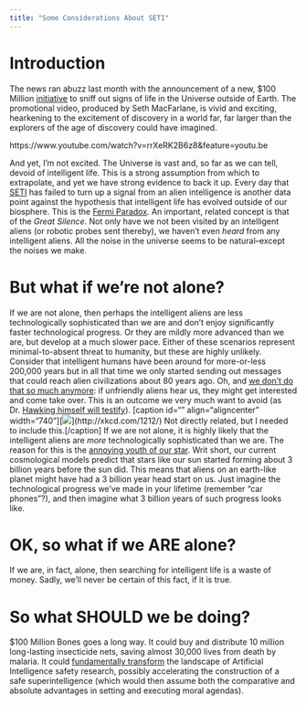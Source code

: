 ```yaml
---
title: "Some Considerations About SETI"
---
```


# Introduction

The news ran abuzz last month with the announcement of a new, $100 Million [initiative](http://www.breakthroughinitiatives.org/) to sniff out signs of life in the Universe outside of Earth. The promotional video, produced by Seth MacFarlane, is vivid and exciting, hearkening to the excitement of discovery in a world far, far larger than the explorers of the age of discovery could have imagined. 

https://www.youtube.com/watch?v=rrXeRK2B6z8&feature=youtu.be

And yet, I'm not excited. The Universe is vast and, so far as we can tell, devoid of intelligent life.  This is a strong assumption from which to extrapolate, and yet we have strong evidence to back it up. Every day that [SETI](http://www.seti.org/) has failed to turn up a signal from an alien intelligence is another data point against the hypothesis that intelligent life has evolved outside of our biosphere. This is the [Fermi Paradox](http://waitbutwhy.com/2014/05/fermi-paradox.html). An important, related concept is that of the _Great Silence_. Not only have we not been visited by an intelligent aliens (or robotic probes sent thereby), we haven't even _heard_ from any intelligent aliens. All the noise in the universe seems to be natural--except the noises we make.

# But what if we're not alone?

If we are not alone, then perhaps the intelligent aliens are less technologically sophisticated than we are and don't enjoy significantly faster technological progress. Or they are mildly more advanced than we are, but develop at a much slower pace. Either of these scenarios represent minimal-to-absent threat to humanity, but these are highly unlikely. Consider that intelligent humans have been around for more-or-less 200,000 years but in all that time we only started sending out messages that could reach alien civilizations about 80 years ago. Oh, and [we don't do that so much anymore](http://what-if.xkcd.com/47/): if unfriendly aliens hear us, they might get interested and come take over. This is an outcome we very much want to avoid (as Dr. [Hawking himself will testify](http://www.nbcnews.com/id/36769422/ns/technology_and_science-space/t/hawking-aliens-may-pose-risks-earth/#.Vaz0TCpViko)). [caption id="" align="aligncenter" width="740"][![](http://imgs.xkcd.com/comics/interstellar_memes.png)](http://xkcd.com/1212/) Not directly related, but I needed to include this.[/caption] If we are not alone, it is highly likely that the intelligent aliens are _more_ technologically sophisticated than we are. The reason for this is the [annoying youth of our star](https://en.wikipedia.org/wiki/Sun). Writ short, our current cosmological models predict that stars like our sun started forming about 3 billion years before the sun did. This means that aliens on an earth-like planet might have had a 3 billion year head start on us. Just imagine the technological progress we've made in your lifetime (remember "car phones"?), and then imagine what 3 billion years of such progress looks like.

# OK, so what if we ARE alone?

If we are, in fact, alone, then searching for intelligent life is a waste of money. Sadly, we'll never be certain of this fact, if it is true.

# So what SHOULD we be doing?

$100 Million Bones goes a long way. It could buy and distribute 10 million long-lasting insecticide nets, saving almost 30,000 lives from death by malaria. It could [fundamentally transform](https://intelligence.org/2015/07/17/miris-2015-summer-fundraiser/) the landscape of Artificial Intelligence safety research, possibly accelerating the construction of a safe superintelligence (which would then assume both the comparative and absolute advantages in setting and executing moral agendas).
